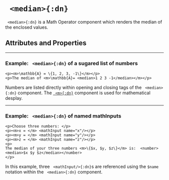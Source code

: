 

# ` <median>{:dn}`

` <median>{:dn}` is a Math Operator component which renders the median of the enclosed values.


## Attributes and Properties 
 <AttrDisplay name='median'/> 
 <PropDisplay name='median'/>

---

### Example: ` <median>{:dn}` of a sugared list of numbers


```doenet-editor-horiz
<p><m>\mathbb{A} = \{1, 2, 3, -1\}</m></p>
<p>The median of <m>\mathbb{A}= <median>1 2 3 -1</median></m></p>
```



Numbers are listed directly within opening and closing tags of the ` <median>{:dn}` component. The [` <m>{:dn}`](m.mdx) component is used for mathematical desplay.



---

### Example: ` <median>{:dn}` of named <tage>mathInput</tage>s


```doenet-editor-horiz
<p>Choose three numbers: </p>
<p><m>x = </m> <mathInput name="x"/></p>
<p><m>y = </m> <mathInput name="y"/></p> 
<p><m>z = </m> <mathInput name="z"/></p>
<p>  
The median of your three numbers <m>\{$x, $y, $z\}</m> is:  <number><median>$x $y $z</median></number>
</p>
```



In this example, three <ref uri="doenet:activityId=_p_qPrnY-jhcqqrG2LcodH">` <mathInput/>{:dn}`</ref>s are referenced using the `$name` notation within the ` <median>{:dn}` component.

